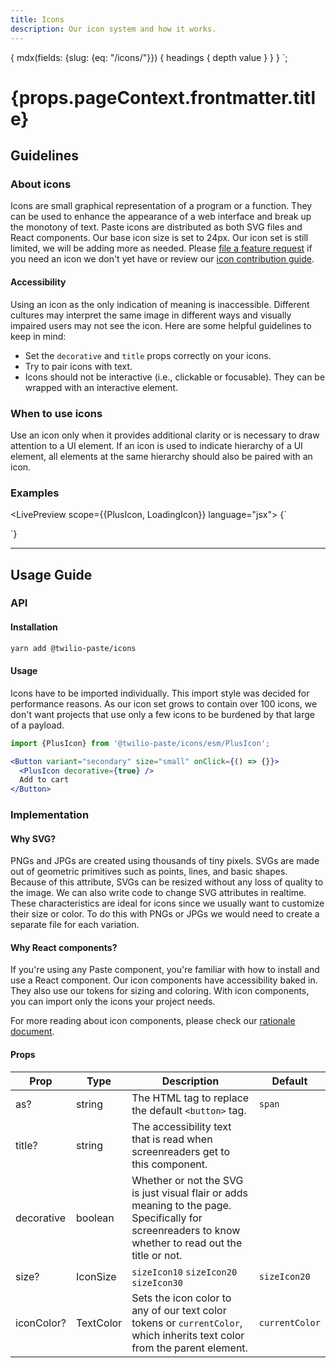 ```yaml
---
title: Icons
description: Our icon system and how it works.
---
```



  {
    mdx(fields: {slug: {eq: "/icons/"}}) {
      headings {
        depth
        value
      }
    }
  }
`;

<contentwrapper>

<TableOfContents headings={props.data.mdx.headings} />

<content>

<h1>{props.pageContext.frontmatter.title}</h1>

## Guidelines

### About icons

Icons are small graphical representation of a program or a function. They can be used to enhance the
appearance of a web interface and break up the monotony of text. Paste icons are distributed as both
SVG files and React components. Our base icon size is set to 24px. Our icon set is still limited,
we will be adding more as needed. Please [file a feature request](https://github.com/twilio-labs/paste/issues)
if you need an icon we don't yet have or review our [icon contribution guide](https://docs.google.com/document/d/1a2-KAwU6dOjmcPLRD8zQln_8zS52ti7zziq_JRjUa8E).

#### Accessibility

Using an icon as the only indication of meaning is inaccessible. Different cultures may interpret the same image
in different ways and visually impaired users may not see the icon. Here are some helpful guidelines to keep in mind:

- Set the `decorative` and `title` props correctly on your icons.
- Try to pair icons with text.
- Icons should not be interactive (i.e., clickable or focusable). They can be wrapped with an interactive element.

### When to use icons

Use an icon only when it provides additional clarity or is necessary to draw attention to a UI element.
If an icon is used to indicate hierarchy of a UI element, all elements at the same hierarchy should also be paired with an icon.

### Examples

<LivePreview scope={{PlusIcon, LoadingIcon}} language="jsx">
  {`<div>
  <PlusIcon title="Add to cart" decorative={false} />
  <LoadingIcon decorative={true} size="sizeIcon30" iconColor="colorTextError" />
</div>`}
</LivePreview>

---

## Usage Guide

### API

#### Installation

```bash
yarn add @twilio-paste/icons
```

#### Usage

Icons have to be imported individually. This import style was decided for performance reasons. As our icon
set grows to contain over 100 icons, we don't want projects that use only a few icons to be burdened by
that large of a payload.

```jsx
import {PlusIcon} from '@twilio-paste/icons/esm/PlusIcon';

<Button variant="secondary" size="small" onClick={() => {}}>
  <PlusIcon decorative={true} />
  Add to cart
</Button>
```

### Implementation

#### Why SVG?

PNGs and JPGs are created using thousands of tiny pixels. SVGs are made out of geometric
primitives such as points, lines, and basic shapes. Because of this attribute, SVGs can
be resized without any loss of quality to the image. We can also write code to change SVG
attributes in realtime. These characteristics are ideal for icons since we usually want to
customize their size or color. To do this with PNGs or JPGs we would need to create a
separate file for each variation.

#### Why React components?

If you're using any Paste component, you're familiar with how to install and use a React
component. Our icon components have accessibility baked in. They also use our tokens for
sizing and coloring. With icon components, you can import only the icons your project needs.

For more reading about icon components, please check our [rationale document](https://github.com/twilio-labs/svg-to-react/blob/master/RATIONALE.md).

#### Props

| Prop       | Type      | Description                                                                                                                                           | Default        |
| ---------- | --------- | ----------------------------------------------------------------------------------------------------------------------------------------------------- | -------------- |
| as?        | string    | The HTML tag to replace the default `<button>` tag.                                                                                                   | `span`         |
| title?     | string    | The accessibility text that is read when screenreaders get to this component.                                                                         |                |
| decorative | boolean   | Whether or not the SVG is just visual flair or adds meaning to the page. Specifically for screenreaders to know whether to read out the title or not. |                |
| size?      | IconSize  | `sizeIcon10` `sizeIcon20` `sizeIcon30`                                                                                                                | `sizeIcon20`   |
| iconColor? | TextColor | Sets the icon color to any of our text color tokens or `currentColor`, which inherits text color from the parent element.                             | `currentColor` |

<Box marginTop="space90">
  <Changelog />
</Box>

</content>

</contentwrapper>
